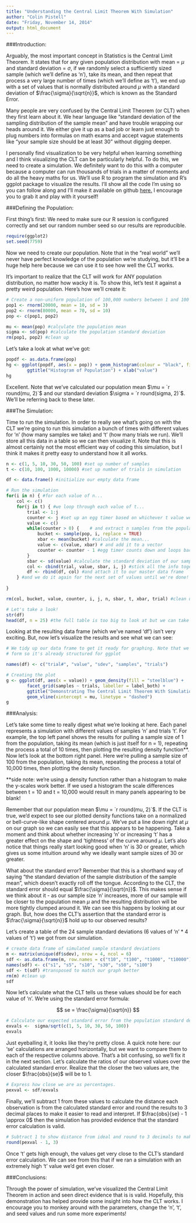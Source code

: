```yaml
---
title: "Understanding the Central Limit Theorem With Simulation"
author: "Colin Pistell"
date: "Friday, November 14, 2014"
output: html_document
---
```


###Introduction:

Arguably, the most important concept in Statistics is the Central Limit Theorem. It states that for any given population distribution with mean = $\mu$ and standard deviation = $\sigma$, if we randomly select a sufficiently sized sample (which we'll define as 'n'), take its mean, and then repeat that process a very large number of times (which we'll define as 't'), we end up with a set of values that is normally distributed around $\mu$ with a standard deviation of $\frac{\sigma}{\sqrt{n}}$, which is known as the Standard Error.

Many people are very confused by the Central Limit Theorem (or CLT) when they first learn about it. We hear language like "standard deviation of the sampling distribution of the sample mean" and have trouble wrapping our heads around it. We either give it up as a bad job or learn just enough to plug numbers into formulas on math exams and accept vague statements like "your sample size should be at least 30" without digging deeper.

I personally find visualization to be very helpful when learning something and I think visualizing the CLT can be particularly helpful. To do this, we need to create a simulation. We definitely want to do this with a computer because a computer can run thousands of trials in a matter of moments and do all the heavy maths for us. We'll use R to program the simulation and R's ggplot package to visualize the results. I'll show all the code I'm using so you can follow along and I'll make it available on github [here.](https://github.com/JCPistell/CLT-Simulation) I encourage you to grab it and play with it yourself!

###Defining the Population:

First thing's first: We need to make sure our R session is configured correctly and set our random number seed so our results are reproducible.

```r
require(ggplot2)
set.seed(7759)
```

Now we need to create our population. Note that in the "real world" we'll never have perfect knowledge of the population we're studying, but it'll be a huge help here because we can use it to see how well the CLT works.

It's important to realize that the CLT will work for ANY population distribution, no matter how wacky it is. To show this, let's test it against a pretty weird population. Here's how we'll create it:

```r
# Create a non-uniform population of 100,000 numbers between 1 and 100
pop1 <- rnorm(20000, mean = 10, sd = 3)
pop2 <- rnorm(80000, mean = 70, sd = 10)
pop <- c(pop1, pop2)

mu <- mean(pop) #calculate the population mean
sigma <- sd(pop) #calculate the population standard deviation
rm(pop1, pop2) #clean up
```

Let's take a look at what we've got:

```r
popdf <- as.data.frame(pop)
hg <- ggplot(popdf, aes(x = pop)) + geom_histogram(colour = "black", fill = "steelblue") + 
        ggtitle("Histogram of Population") + xlab("value")
hg
```

Excellent. Note that we've calculated our population mean $\mu = `r round(mu, 2)`$ and our standard deviation $\sigma = `r round(sigma, 2)`$. We'll be referring back to these later.

###The Simulation:

Time to run the simulation. In order to really see what's going on with the CLT we're going to run this simulation a bunch of times with different values for 'n' (how many samples we take) and 't' (how many trials we run). We'll store all this data in a table so we can then visualize it. Note that this is almost certainly not the most efficient way of coding this simulation, but I think it makes it pretty easy to understand how it all works.

```r
n <- c(1, 5, 10, 30, 50, 100) #set up number of samples
t <- c(10, 100, 1000, 10000) #set up number of trials in simulation

df <- data.frame() #initialize our empty data frame

# Run the simulation
for(i in n) { #for each value of n...
    col <- c()
    for(j in t) { #we loop through each value of t...
        trial <- 1:j
        counter <- j #set up an egg timer based on whichever t value we're on
        value <- c()
        while(counter > 0) {    # and extract n samples from the population...
            bucket <- sample(pop, i, replace = TRUE)
            xbar <- mean(bucket) #calculate the mean...
            value <- c(value, xbar) # and add it to a vector
            counter <- counter - 1 #egg timer counts down and loops back until it hits 0
        }
        sbar <- sd(value) #calculate the standard deviation of our sample
        col <- cbind(trial, value, sbar, i, j) #stick all the info together...
        df <- rbind(df, col) #and attach it to our master data frame
    } #and we do it again for the next set of values until we're done!
    
}

rm(col, bucket, value, counter, i, j, n, sbar, t, xbar, trial) #clean up

# Let's take a look!
str(df)
head(df, n = 25) #the full table is too big to look at but we can take a peek at the first few rows.
```

Looking at the resulting data frame (which we've named 'df') isn't very exciting. But, now let's visualize the results and see what we can see:

```r
# We tidy up our data frame to get it ready for graphing. Note that we built it in "tall"
# form so it's already structured for ggplot

names(df) <- c("trial#", "value", "sdev", "samples", "trials")

# Creating the plot
g <- ggplot(df, aes(x = value)) + geom_density(fill = "steelblue") + 
        facet_grid(samples ~ trials, labeller = label_both) + 
        ggtitle("Demonstrating The Central Limit Theorem With Simulation") + 
        geom_vline(xintercept = mu, linetype = "dashed")
g
```

###Analysis:

Let's take some time to really digest what we're looking at here. Each panel represents a simulation with different values of samples 'n' and trials 't'. For example, the top left panel shows the results for pulling a sample size of 1 from the population, taking its mean (which is just itself for n = 1), repeating the process a total of 10 times, then plotting the resulting density function**. Now let's look at the bottom right panel. Here we're pulling a sample size of 100 from the population, taking its mean, repeating the process a total of 10,000 times, then plotting the density function.

**side note: we're using a density function rather than a histogram to make the y-scales work better. If we used a histogram the scale differences between t = 10 and t = 10,000 would result in many panels appearing to be blank!

Remember that our population mean $\mu = `r round(mu, 2)`$. If the CLT is true, we'd expect to see our plotted density functions take on a normalized or bell-curve-like shape centered around $\mu$. We've put a line down right at $\mu$ on our graph so we can easily see that this appears to be happening. Take a moment and think about whether increasing 'n' or increasing 't' has a greater effect on the shape and 'tightness' of the curve around $\mu$. Let's also notice that things really start looking good when 'n' is 30 or greater, which gives us some intuition around why we ideally want sample sizes of 30 or greater.

What about the standard error? Remember that this is a shorthand way of saying "the standard deviation of the sample distribution of the sample mean", which doesn't exactly roll off the tongue. According to the CLT, the standard error should equal $\frac{\sigma}{\sqrt{n}}$. This makes sense if we think about it - as our sample size 'n' increases, more of our sample will be closer to the population mean $\mu$ and the resulting distribution will be more tightly clumped around it. We can see this happens by looking at our graph. But, how does the CLT's assertion that the standard error is $\frac{\sigma}{\sqrt{n}}$ hold up to our observed results?

Let's create a table of the 24 sample standard deviations (6 values of 'n' * 4 values of 't') we got from our simulation.

```r
# create data frame of simulated sample standard deviations
m <- matrix(unique(df$sdev), nrow = 4, ncol = 6)
sdf <- as.data.frame(m, row.names = c("t10", "t100", "t1000", "t10000"))
names(sdf) <- c("s1", "s5", "s10", "s30", "s50", "s100")
sdf <- t(sdf) #transposed to match our graph better
rm(m) #clean up
sdf
```

Now let's calculate what the CLT tells us these values should be for each value of 'n'. We're using the standard error formula:

$$
se = \frac{\sigma}{\sqrt{n}}
$$

```r
# Calculate our expected standard error from the population standard deviation
exvals <-  sigma/sqrt(c(1, 5, 10, 30, 50, 100))
exvals
```

Just eyeballing it, it looks like they're pretty close. A quick note here: our 'se' calculations are arranged horizontally, but we want to compare them to each of the respective columns above. That's a bit confusing, so we'll fix it in the next section. Let's calculate the ratios of our observed values over the calculated standard error. Realize that the closer the two values are, the closer $\frac{obs}{se}$ will be to 1. 

```r
# Express how close we are as percentages.
pexval <- sdf/exvals
```

Finally, we'll subtract 1 from these values to calculate the distance each observation is from the calculated standard error and round the results to 3 decimal places to make it easier to read and interpret. If $\frac{obs}{se} - 1 \approx 0$ then the simulation has provided evidence that the standard error calculation is valid.


```r
# Subtract 1 to show distance from ideal and round to 3 decimals to make it readable
round(pexval - 1, 3)
```

Once 't' gets high enough, the values get very close to the CLT's standard error calculation. We can see from this that if we ran a simulation with an extremely high 't' value we'd get even closer.

###Conclusions:

Through the power of simulation, we've visualized the Central Limit Theorem in action and seen direct evidence that is is valid. Hopefully, this demonstration has helped provide some insight into how the CLT works. I encourage you to monkey around with the parameters, change the 'n', 't', and seed values and run some more experiments!

